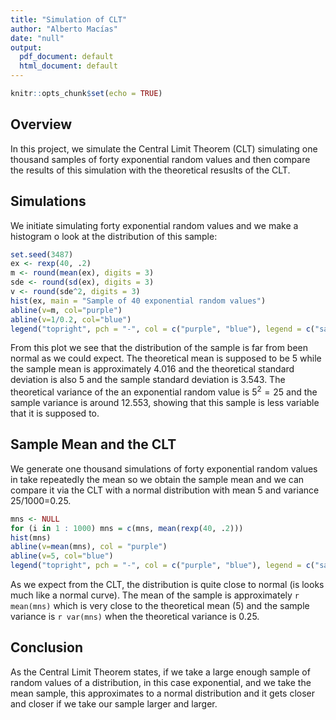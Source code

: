 ```yaml
---
title: "Simulation of CLT"
author: "Alberto Macías"
date: "null"
output:
  pdf_document: default
  html_document: default
---
```


```r
knitr::opts_chunk$set(echo = TRUE)
```

## Overview 

In this project, we simulate the Central Limit Theorem (CLT) simulating one thousand samples of forty exponential random values and then compare the results of this simulation with the theoretical resuslts of the CLT.

## Simulations

We initiate simulating forty exponential random values and we make a histogram o look at the distribution of this sample:

```r
set.seed(3487)
ex <- rexp(40, .2)
m <- round(mean(ex), digits = 3)
sde <- round(sd(ex), digits = 3)
v <- round(sde^2, digits = 3)
hist(ex, main = "Sample of 40 exponential random values")
abline(v=m, col="purple")
abline(v=1/0.2, col="blue")
legend("topright", pch = "-", col = c("purple", "blue"), legend = c("sample mean", "theoretical mean"))

```

From this plot we see that the distribution of the sample is far from been normal as we could expect. The theoretical mean is supposed to be 5 while the sample mean is approximately 4.016 and the theoretical standard deviation is also 5 and the sample standard deviation is 3.543. The theoretical variance of the an exponential random value is $5^2=25$ and the sample variance is around 12.553, showing that this sample is less variable that it is supposed to.

## Sample Mean and the CLT

We generate one thousand simulations of forty exponential random values in take 
repeatedly the mean so we obtain the sample mean and we can compare it via the CLT with a normal distribution with mean 5 and variance 25/1000=0.25.

```r
mns <- NULL
for (i in 1 : 1000) mns = c(mns, mean(rexp(40, .2)))
hist(mns)
abline(v=mean(mns), col = "purple")
abline(v=5, col="blue")
legend("topright", pch = "-", col = c("purple", "blue"), legend = c("sample mean", "theoretical mean"))
```

As we expect from the CLT, the distribution is quite close to normal (is looks much like a normal curve). The mean of the sample is approximately `r mean(mns)` which is very close to the theoretical mean (5) and the sample variance is `r var(mns)` when the theoretical variance is 0.25.

## Conclusion

As the Central Limit Theorem states, if we take a large enough sample of random values of a distribution, in this case exponential, and we take the mean sample, this approximates to a normal distribution and it gets closer and closer if we take our sample larger and larger.

